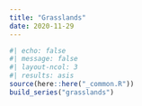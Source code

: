 ```yaml
---
title: "Grasslands"
date: 2020-11-29
---
```

  
```r
#| echo: false
#| message: false
#| layout-ncol: 3
#| results: asis
source(here::here("_common.R"))
build_series("grasslands")
```
